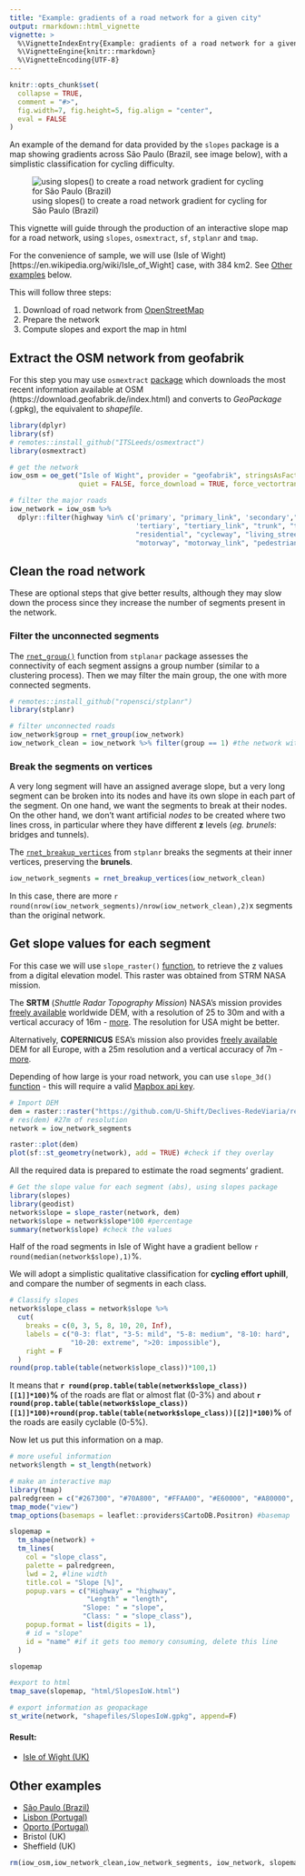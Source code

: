 ```yaml
---
title: "Example: gradients of a road network for a given city"
output: rmarkdown::html_vignette
vignette: >
  %\VignetteIndexEntry{Example: gradients of a road network for a given city}
  %\VignetteEngine{knitr::rmarkdown}
  %\VignetteEncoding{UTF-8}
---
```


```r
knitr::opts_chunk$set(
  collapse = TRUE,
  comment = "#>",
  fig.width=7, fig.height=5, fig.align = "center",
  eval = FALSE
)
```

An example of the demand for data provided by the `slopes` package is a map showing gradients across São Paulo (Brazil, see image below), with a simplistic classification for cycling difficulty.

![using slopes() to create a road network gradient for cycling for São Paulo (Brazil)](https://pbs.twimg.com/media/ErJ2dr8WMAIHwMn?format=jpg&name=small)

This vignette will guide through the production of an interactive slope map for a road network, using `slopes`, `osmextract`, `sf`, `stplanr` and `tmap`.  

For the convenience of sample, we will use (Isle of Wight)[https://en.wikipedia.org/wiki/Isle_of_Wight] case, with 384 km2. See [Other examples] below.

This will follow three steps:

1.  Download of road network from [OpenStreetMap](https://www.openstreetmap.org/)
2.  Prepare the network
3.  Compute slopes and export the map in html


## Extract the OSM network from geofabrik

For this step you may use `osmextract` [package](https://itsleeds.github.io/osmextract/articles/osmextract.html) which downloads the most recent information available at OSM (https://download.geofabrik.de/index.html) and converts to _GeoPackage_ (.gpkg), the equivalent to _shapefile_.

```r
library(dplyr)
library(sf)
# remotes::install_github("ITSLeeds/osmextract")
library(osmextract)
```

```r
# get the network
iow_osm = oe_get("Isle of Wight", provider = "geofabrik", stringsAsFactors = FALSE, 
                 quiet = FALSE, force_download = TRUE, force_vectortranslate = TRUE) # 7 MB

# filter the major roads
iow_network = iow_osm %>% 
  dplyr::filter(highway %in% c('primary', "primary_link", 'secondary',"secondary_link", 
                               'tertiary', "tertiary_link", "trunk", "trunk_link", 
                               "residential", "cycleway", "living_street", "unclassified", 
                               "motorway", "motorway_link", "pedestrian", "steps", "track")) #remove: "service"
```

## Clean the road network

These are optional steps that give better results, although they may slow down the process since they increase the number of segments present in the network.

### Filter the unconnected segments

The [`rnet_group()`](https://docs.ropensci.org/stplanr/reference/rnet_group.html) function from `stplanar` package assesses the connectivity of each segment assigns a group number (similar to a clustering process). Then we may filter the main group, the one with more connected segments.

```r
# remotes::install_github("ropensci/stplanr")
library(stplanr)
```

```r
# filter unconnected roads
iow_network$group = rnet_group(iow_network)
iow_network_clean = iow_network %>% filter(group == 1) #the network with more connected segments
```

### Break the segments on vertices

A very long segment will have an assigned average slope, but a very long segment can be broken into its nodes and have its own slope in each part of the segment. On one hand, we want the segments to break at their nodes. On the other hand, we don't want artificial *nodes* to be created where two lines cross, in particular where they have different **z** levels (_eg._ *brunels*: bridges and tunnels).  

The [`rnet_breakup_vertices`](https://docs.ropensci.org/stplanr/reference/rnet_breakup_vertices.html) from `stplanr` breaks the segments at their inner vertices, preserving the **brunels**.

```r
iow_network_segments = rnet_breakup_vertices(iow_network_clean)
```
In this case, there are more `r round(nrow(iow_network_segments)/nrow(iow_network_clean),2)`x segments than the original network.

## Get slope values for each segment

For this case we will use `slope_raster()` [function](https://itsleeds.github.io/slopes/reference/slope_raster.html), to retrieve the z values from a digital elevation model. This raster was obtained from STRM NASA mission.

The **SRTM** (*Shuttle Radar Topography Mission*) NASA’s mission provides [freely available](https://gisgeography.com/srtm-shuttle-radar-topography-mission/) worldwide DEM, with a resolution of 25 to 30m and with a vertical accuracy of 16m - [more](https://www2.jpl.nasa.gov/srtm/). The resolution for USA might be better.

Alternatively, **COPERNICUS** ESA's mission also provides [freely available](https://land.copernicus.eu/imagery-in-situ/eu-dem) DEM for all Europe, with a 25m resolution and a vertical accuracy of 7m - [more](https://land.copernicus.eu/user-corner/publications/eu-dem-flyer/view).

Depending of how large is your road network, you can use `slope_3d()` [function](https://itsleeds.github.io/slopes/reference/slope_3d.html) - this will require a valid [Mapbox api key](https://docs.mapbox.com/api/overview/).

```r
# Import DEM
dem = raster::raster("https://github.com/U-Shift/Declives-RedeViaria/releases/download/0.2/IsleOfWightNASA_clip.tif")
# res(dem) #27m of resolution
network = iow_network_segments

raster::plot(dem)
plot(sf::st_geometry(network), add = TRUE) #check if they overlay
```

All the required data is prepared to estimate the road segments' gradient.

```r
# Get the slope value for each segment (abs), using slopes package
library(slopes)
library(geodist)
network$slope = slope_raster(network, dem)
network$slope = network$slope*100 #percentage
summary(network$slope) #check the values
```

Half of the road segments in Isle of Wight have a gradient bellow `r round(median(network$slope),1)`%.

We will adopt a simplistic qualitative classification for **cycling effort uphill**, and compare the number of segments in each class.

```r
# Classify slopes
network$slope_class = network$slope %>%
  cut(
    breaks = c(0, 3, 5, 8, 10, 20, Inf),
    labels = c("0-3: flat", "3-5: mild", "5-8: medium", "8-10: hard", 
               "10-20: extreme", ">20: impossible"),
    right = F
  )
round(prop.table(table(network$slope_class))*100,1)
```
It means that **`r round(prop.table(table(network$slope_class))[[1]]*100)`%** of the roads are flat or almost flat (0-3%) and about **`r round(prop.table(table(network$slope_class))[[1]]*100)+round(prop.table(table(network$slope_class))[[2]]*100)`%** of the roads are easily cyclable (0-5%).

Now let us put this information on a map.

```r
# more useful information
network$length = st_length(network)

# make an interactive map
library(tmap)
palredgreen = c("#267300", "#70A800", "#FFAA00", "#E60000", "#A80000", "#730000") #color palette
tmap_mode("view")
tmap_options(basemaps = leaflet::providers$CartoDB.Positron) #basemap

slopemap =
  tm_shape(network) +
  tm_lines(
    col = "slope_class",
    palette = palredgreen,
    lwd = 2, #line width
    title.col = "Slope [%]",
    popup.vars = c("Highway" = "highway",
                   "Length" = "length",
                  "Slope: " = "slope",
                  "Class: " = "slope_class"),
    popup.format = list(digits = 1),
    # id = "slope"
    id = "name" #if it gets too memory consuming, delete this line
  )

slopemap
```


```r
#export to html
tmap_save(slopemap, "html/SlopesIoW.html") 

# export information as geopackage
st_write(network, "shapefiles/SlopesIoW.gpkg", append=F)
```

#### Result:

-   [Isle of Wight (UK)](http://web.tecnico.ulisboa.pt/~rosamfelix/gis/declives/SlopesIoW.html)

## Other examples

-   [São Paulo (Brazil)](http://web.tecnico.ulisboa.pt/~rosamfelix/gis/declives/DeclivesSaoPaulo.html)
-   [Lisbon (Portugal)](http://web.tecnico.ulisboa.pt/~rosamfelix/gis/declives/DeclivesLisboa.html)
-   [Oporto (Portugal)](http://web.tecnico.ulisboa.pt/~rosamfelix/gis/declives/DeclivesPorto_EU.html)
-   Bristol (UK)
-   Sheffield (UK)


```r
rm(iow_osm,iow_network_clean,iow_network_segments, iow_network, slopemap)
```

